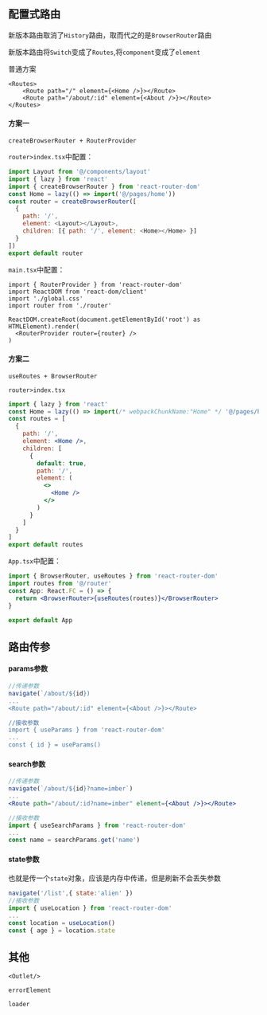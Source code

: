 ## 配置式路由

新版本路由取消了`History`路由，取而代之的是`BrowserRouter`路由

新版本路由将`Switch`变成了`Routes`,将`component`变成了`element`

普通方案

```tsx
<Routes>
    <Route path="/" element={<Home />}></Route>
    <Route path="/about/:id" element={<About />}></Route>
</Routes>
```

#### 方案一

`createBrowserRouter + RouterProvider`

`router>index.tsx`中配置：

```js
import Layout from '@/components/layout'
import { lazy } from 'react'
import { createBrowserRouter } from 'react-router-dom'
const Home = lazy(() => import('@/pages/home'))
const router = createBrowserRouter([
  {
    path: '/',
    element: <Layout></Layout>,
    children: [{ path: '/', element: <Home></Home> }]
  }
])
export default router
```

`main.tsx`中配置：

```tsx
import { RouterProvider } from 'react-router-dom'
import ReactDOM from 'react-dom/client'
import './global.css'
import router from './router'

ReactDOM.createRoot(document.getElementById('root') as HTMLElement).render(
  <RouterProvider router={router} />
)
```

#### 方案二

`useRoutes + BrowserRouter`

`router>index.tsx`

```jsx
import { lazy } from 'react'
const Home = lazy(() => import(/* webpackChunkName:"Home" */ '@/pages/home'))
const routes = [
  {
    path: '/',
    element: <Home />,
    children: [
      {
        default: true,
        path: '/',
        element: (
          <>
            <Home />
          </>
        )
      }
    ]
  }
]
export default routes
```

`App.tsx`中配置：

```jsx
import { BrowserRouter, useRoutes } from 'react-router-dom'
import routes from '@/router'
const App: React.FC = () => {
  return <BrowserRouter>{useRoutes(routes)}</BrowserRouter>
}

export default App
```

## 路由传参

#### params参数

```jsx
//传递参数
navigate(`/about/${id})
...
<Route path="/about/:id" element={<About />}></Route>

//接收参数
import { useParams } from 'react-router-dom'
...
const { id } = useParams()
```

#### search参数

```jsx
//传递参数
navigate(`/about/${id}?name=imber`)
...
<Route path="/about/:id?name=imber" element={<About />}></Route>

//接收参数
import { useSearchParams } from 'react-router-dom'
...
const name = searchParams.get('name')
```

#### state参数

也就是传一个`state`对象，应该是内存中传递，但是刷新不会丢失参数 

```jsx
navigate('/list',{ state:'alien' })
//接收参数
import { useLocation } from 'react-router-dom'
...
const location = useLocation()
const { age } = location.state
```

## 其他

`<Outlet/>`

`errorElement`

`loader`